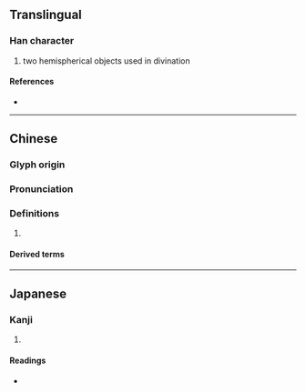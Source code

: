 {{character info/new}}
==Translingual==

===Han character===
{{Han char|rn=96|rad=玉|as=06|sn=10|four=10148|canj=MGYCK|ids=⿰𤣩交}}

# two hemispherical objects used in divination

====References====
* {{Han ref|kx=0730.110|dkj=20937|dj=1141.230|hdz=21112.110|uh=73D3|ud=29651|bh=D2AB|bd=53931}}

----

==Chinese==
{{zh-forms}}

===Glyph origin===
{{Han etym}}

===Pronunciation===
{{zh-pron
|m=jiào
|c=gaau3
|mc=y
|oc=y
|cat=
}}

===Definitions===
{{zh-hanzi}}

# {{rfdef|zh}}

====Derived terms====
{{zh-der|卜珓|聖珓}}

----

==Japanese==

===Kanji===
{{ja-kanji|grade=|rs=玉06}}

# {{defn|lang=ja|sort=玉06}}

====Readings====
* {{ja-readings|on=[[こう]] (kō), [[きょう]] (kyō)|kun=}}